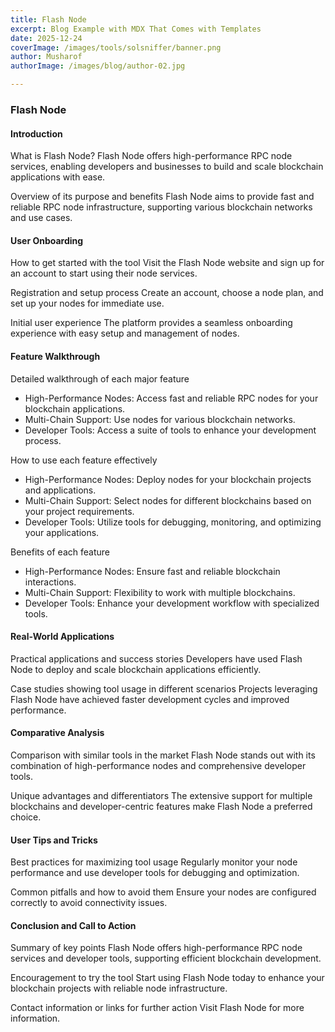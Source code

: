 ```yaml
---
title: Flash Node
excerpt: Blog Example with MDX That Comes with Templates
date: 2025-12-24
coverImage: /images/tools/solsniffer/banner.png
author: Musharof
authorImage: /images/blog/author-02.jpg

---
```

### Flash Node

#### Introduction

What is Flash Node? Flash Node offers high-performance RPC node services, enabling developers and businesses to build and scale blockchain applications with ease.

Overview of its purpose and benefits Flash Node aims to provide fast and reliable RPC node infrastructure, supporting various blockchain networks and use cases.

#### User Onboarding

How to get started with the tool Visit the Flash Node website and sign up for an account to start using their node services.

Registration and setup process Create an account, choose a node plan, and set up your nodes for immediate use.

Initial user experience The platform provides a seamless onboarding experience with easy setup and management of nodes.

#### Feature Walkthrough

Detailed walkthrough of each major feature

-   High-Performance Nodes: Access fast and reliable RPC nodes for your blockchain applications.
-   Multi-Chain Support: Use nodes for various blockchain networks.
-   Developer Tools: Access a suite of tools to enhance your development process.

How to use each feature effectively

-   High-Performance Nodes: Deploy nodes for your blockchain projects and applications.
-   Multi-Chain Support: Select nodes for different blockchains based on your project requirements.
-   Developer Tools: Utilize tools for debugging, monitoring, and optimizing your applications.

Benefits of each feature

-   High-Performance Nodes: Ensure fast and reliable blockchain interactions.
-   Multi-Chain Support: Flexibility to work with multiple blockchains.
-   Developer Tools: Enhance your development workflow with specialized tools.

#### Real-World Applications

Practical applications and success stories Developers have used Flash Node to deploy and scale blockchain applications efficiently.

Case studies showing tool usage in different scenarios Projects leveraging Flash Node have achieved faster development cycles and improved performance.

#### Comparative Analysis

Comparison with similar tools in the market Flash Node stands out with its combination of high-performance nodes and comprehensive developer tools.

Unique advantages and differentiators The extensive support for multiple blockchains and developer-centric features make Flash Node a preferred choice.

#### User Tips and Tricks

Best practices for maximizing tool usage Regularly monitor your node performance and use developer tools for debugging and optimization.

Common pitfalls and how to avoid them Ensure your nodes are configured correctly to avoid connectivity issues.

#### Conclusion and Call to Action

Summary of key points Flash Node offers high-performance RPC node services and developer tools, supporting efficient blockchain development.

Encouragement to try the tool Start using Flash Node today to enhance your blockchain projects with reliable node infrastructure.

Contact information or links for further action Visit Flash Node for more information.